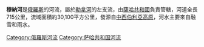 '''穆納河'''是[[俄羅斯|俄羅斯]]的河流，屬於[[勒拿河|勒拿河]]的左支流，由[[薩哈共和國|薩哈共和國]]負責管轄，河道全長715公里，流域面積約30,100平方公里，發源自[[中西伯利亞高原|中西伯利亞高原]]，河水主要來自融雪和雨水。

{{Russia-geo-stub}}

[[Category:俄羅斯河流|Category:俄羅斯河流]]
[[Category:萨哈共和国河流|Category:萨哈共和国河流]]